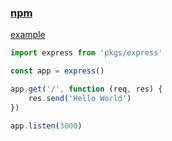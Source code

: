 ### [npm](https://www.npmjs.com/package/express)

[example](../../_examples/pkgs/express)

```ts
import express from 'pkgs/express'

const app = express()

app.get('/', function (req, res) {
    res.send('Hello World')
})

app.listen(3000)
```
